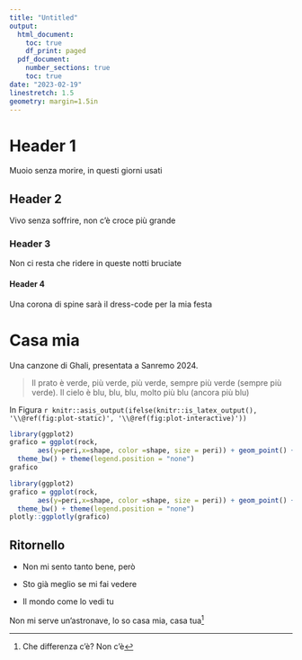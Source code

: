 ```yaml
---
title: "Untitled"
output:
  html_document:
    toc: true
    df_print: paged
  pdf_document:
    number_sections: true
    toc: true
date: "2023-02-19"
linestretch: 1.5
geometry: margin=1.5in
---
```


# Header 1 

Muoio senza morire, in questi giorni usati 

## Header 2

Vivo senza soffrire, non c'è croce più grande

### Header 3

Non ci resta che ridere in queste notti bruciate

#### Header 4 

Una corona di spine sarà il dress-code per la mia festa

# Casa mia

Una canzone di Ghali, presentata a Sanremo 2024.

> Il prato è verde, più verde, più verde, sempre più verde (sempre più verde). Il cielo è blu, blu, blu, molto più blu (ancora più blu)

In Figura `r knitr::asis_output(ifelse(knitr::is_latex_output(), '\\@ref(fig:plot-static)', '\\@ref(fig:plot-interactive)'))` 

```r
library(ggplot2)
grafico = ggplot(rock, 
       aes(y=peri,x=shape, color =shape, size = peri)) + geom_point() + 
  theme_bw() + theme(legend.position = "none") 
grafico
```

```r
library(ggplot2)
grafico = ggplot(rock, 
       aes(y=peri,x=shape, color =shape, size = peri)) + geom_point() + 
  theme_bw() + theme(legend.position = "none") 
plotly::ggplotly(grafico)

```

## Ritornello

-   Non mi sento tanto bene, però

-   Sto già meglio se mi fai vedere

-   Il mondo come lo vedi tu

Non mi serve un'astronave, lo so casa mia, casa tua[^1]

[^1]: Che differenza c'è? Non c'è

<!-- ```{r setup, include=FALSE} -->

<!-- knitr::opts_chunk$set(echo = TRUE) -->

<!-- ``` -->

<!-- -   Ma io lavoro -->

<!-- -   Per non stare con te -->

<!-- Preferisco il rumore delle metro affollate[\^1] -->

<!-- [\^1]A quello del mare -->

<!-- Ma che mare ma che mare, meglio soli su una nave -->

<!-- [America](https://www.raiplay.it/video/2023/02/Sanremo-2023-quarta-serata-Rosa-Chemical-con-Rose-Villain-cantano-America-66555fe2-09fc-4335-be5b-98327b04b1cf.html) -->

<!-- # Header 1 -->

<!-- Maaaaa le canzoni d'amore sono meglio stonate -->

<!-- ## Header 2 -->

<!-- Te le canto così -->

<!-- ### Hader 3 -->

<!-- Nel momento piccante -->

<!-- #### Header 4 -->

<!-- Ti messaggia l'amante -->

<!-- `r knitr::asis_output(ifelse(knitr::is_latex_output(), '\\color{red}parola\\normalcolor', '<span style="color:red">Parola colorata (HTML)</span>'))` -->
